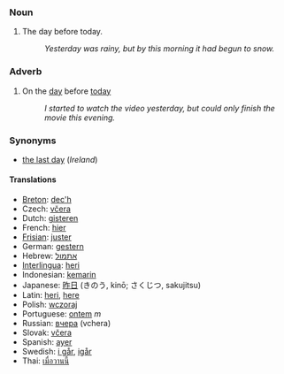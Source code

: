 ===Noun===
#The day before today. 
#:''Yesterday was rainy, but by this morning it had begun to snow.'' 

===Adverb===

#On the [[day]] before [[today]]
#:''I started to watch the video yesterday, but could only finish the movie this evening.''

===Synonyms===
*[[the last day]] (''Ireland'')

====Translations====
*[[Breton]]: [[dec'h]]
*Czech: [[včera]]
*Dutch: [[gisteren]]
*French: [[hier]]
*[[Frisian]]: [[juster]]
*German: [[gestern]]
*Hebrew: [[אתמול]]
*[[Interlingua]]: [[heri]]
*Indonesian: [[kemarin]]
*Japanese: [[昨日]] (きのう, kinō; さくじつ, sakujitsu)
*Latin: [[heri]], [[here]]
*Polish: [[wczoraj]]
*Portuguese: [[ontem]] ''m''
*Russian: [[вчeрa]] (vchera)
*Slovak: [[včera]]
*Spanish: [[ayer]]
*Swedish: [[i går]], [[igår]]
*Thai: [[เมื่อวานนี้]]